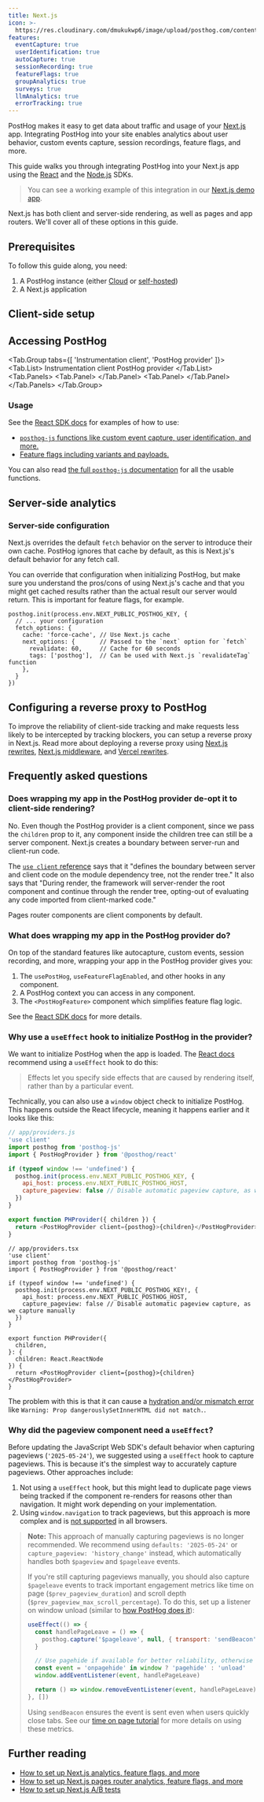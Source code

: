 ```yaml
---
title: Next.js
icon: >-
  https://res.cloudinary.com/dmukukwp6/image/upload/posthog.com/contents/images/docs/integrate/frameworks/nextjs.svg
features:
  eventCapture: true
  userIdentification: true
  autoCapture: true
  sessionRecording: true
  featureFlags: true
  groupAnalytics: true
  surveys: true
  llmAnalytics: true
  errorTracking: true
---
```



PostHog makes it easy to get data about traffic and usage of your [Next.js](https://nextjs.org/) app. Integrating PostHog into your site enables analytics about user behavior, custom events capture, session recordings, feature flags, and more.

This guide walks you through integrating PostHog into your Next.js app using the [React](/docs/libraries/react) and the [Node.js](/docs/libraries/node) SDKs.

> You can see a working example of this integration in our [Next.js demo app](https://github.com/PostHog/posthog-js/tree/main/packages/browser/playground/nextjs).

Next.js has both client and server-side rendering, as well as pages and app routers. We'll cover all of these options in this guide.

## Prerequisites

To follow this guide along, you need:

1. A PostHog instance (either [Cloud](https://app.posthog.com/signup) or [self-hosted](/docs/self-host))
2. A Next.js application


<AgentIntegrationSection framework="Next.js" />

## Client-side setup


<NextJSInstall />

<DetailSetUpReverseProxy />

<DetailGroupProductsInOneProject />

## Accessing PostHog


<Tab.Group tabs={[
    'Instrumentation client', 
    'PostHog provider'
]}>
    <Tab.List>
        <Tab>Instrumentation client</Tab>
        <Tab>PostHog provider</Tab>
    </Tab.List>
    <Tab.Panels>
        <Tab.Panel>
            <InstrumentationClientSetup />
        </Tab.Panel>
        <Tab.Panel>
            <ProviderAccess />
        </Tab.Panel>
    </Tab.Panels>
</Tab.Group>

### Usage

See the [React SDK docs](/docs/libraries/react) for examples of how to use:

- [`posthog-js` functions like custom event capture, user identification, and more.](/docs/libraries/react#using-posthog-js-functions)
- [Feature flags including variants and payloads.](/docs/libraries/react#feature-flags)

You can also read [the full `posthog-js` documentation](/docs/libraries/js/features) for all the usable functions.

## Server-side analytics


<NextJSInstallServer />

### Server-side configuration

Next.js overrides the default `fetch` behavior on the server to introduce their own cache. PostHog ignores that cache by default, as this is Next.js's default behavior for any fetch call.

You can override that configuration when initializing PostHog, but make sure you understand the pros/cons of using Next.js's cache and that you might get cached results rather than the actual result our server would return. This is important for feature flags, for example.

```tsx
posthog.init(process.env.NEXT_PUBLIC_POSTHOG_KEY, {
  // ... your configuration
  fetch_options: {
    cache: 'force-cache', // Use Next.js cache
    next_options: {       // Passed to the `next` option for `fetch`
      revalidate: 60,     // Cache for 60 seconds
      tags: ['posthog'],  // Can be used with Next.js `revalidateTag` function
    },
  }
})
```

## Configuring a reverse proxy to PostHog

To improve the reliability of client-side tracking and make requests less likely to be intercepted by tracking blockers, you can setup a reverse proxy in Next.js. Read more about deploying a reverse proxy using [Next.js rewrites](/docs/advanced/proxy/nextjs), [Next.js middleware](/docs/advanced/proxy/nextjs-middleware), and [Vercel rewrites](/docs/advanced/proxy/vercel).

## Frequently asked questions

### Does wrapping my app in the PostHog provider de-opt it to client-side rendering?

No. Even though the PostHog provider is a client component, since we pass the `children` prop to it, any component inside the children tree can still be a server component. Next.js creates a boundary between server-run and client-run code. 

The [`use client` reference](https://react.dev/reference/rsc/use-client) says that it "defines the boundary between server and client code on the module dependency tree, not the render tree." It also says that "During render, the framework will server-render the root component and continue through the render tree, opting-out of evaluating any code imported from client-marked code."

Pages router components are client components by default.

### What does wrapping my app in the PostHog provider do?

On top of the standard features like autocapture, custom events, session recording, and more, wrapping your app in the PostHog provider gives you:

1. The `usePostHog`, `useFeatureFlagEnabled`, and other hooks in any component.
2. A PostHog context you can access in any component.
3. The `<PostHogFeature>` component which simplifies feature flag logic.

See the [React SDK docs](/docs/libraries/react) for more details.

### Why use a `useEffect` hook to initialize PostHog in the provider?

We want to initialize PostHog when the app is loaded. The [React docs](https://react.dev/learn/synchronizing-with-effects) recommend using a `useEffect` hook to do this:

> Effects let you specify side effects that are caused by rendering itself, rather than by a particular event. 

Technically, you can also use a `window` object check to initialize PostHog. This happens outside the React lifecycle, meaning it happens earlier and it looks like this:

<MultiLanguage>

```js
// app/providers.js
'use client'
import posthog from 'posthog-js'
import { PostHogProvider } from '@posthog/react'

if (typeof window !== 'undefined') {
  posthog.init(process.env.NEXT_PUBLIC_POSTHOG_KEY, {
    api_host: process.env.NEXT_PUBLIC_POSTHOG_HOST,
    capture_pageview: false // Disable automatic pageview capture, as we capture manually
  })
}

export function PHProvider({ children }) {
  return <PostHogProvider client={posthog}>{children}</PostHogProvider>
}
```

```tsx
// app/providers.tsx
'use client'
import posthog from 'posthog-js'
import { PostHogProvider } from '@posthog/react'

if (typeof window !== 'undefined') {
  posthog.init(process.env.NEXT_PUBLIC_POSTHOG_KEY!, {
    api_host: process.env.NEXT_PUBLIC_POSTHOG_HOST,
    capture_pageview: false // Disable automatic pageview capture, as we capture manually
  })
}

export function PHProvider({
  children,
}: {
  children: React.ReactNode
}) {
  return <PostHogProvider client={posthog}>{children}</PostHogProvider>
}
```

</MultiLanguage>

The problem with this is that it can cause a [hydration and/or mismatch error](https://nextjs.org/docs/messages/react-hydration-error) like `Warning: Prop dangerouslySetInnerHTML did not match.`.

### Why did the pageview component need a `useEffect`?

Before updating the JavaScript Web SDK's default behavior when capturing pageviews (`'2025-05-24'`), we suggested using a `useEffect` hook to capture pageviews. This is because it's the simplest way to accurately capture pageviews. Other approaches include:

1. Not using a `useEffect` hook, but this might lead to duplicate page views being tracked if the component re-renders for reasons other than navigation. It might work depending on your implementation.
2. Using `window.navigation` to track pageviews, but this approach is more complex and is [not supported](https://developer.mozilla.org/en-US/docs/Web/API/Window/navigation) in all browsers.

> **Note:** This approach of manually capturing pageviews is no longer recommended. We recommend using `defaults: '2025-05-24'` or `capture_pageview: 'history_change'` instead, which automatically handles both `$pageview` and `$pageleave` events.
>
> If you're still capturing pageviews manually, you should also capture `$pageleave` events to track important engagement metrics like time on page (`$prev_pageview_duration`) and scroll depth (`$prev_pageview_max_scroll_percentage`). To do this, set up a listener on window unload (similar to [how PostHog does it](https://github.com/PostHog/posthog-js/blob/main/packages/browser/src/posthog-core.ts#L644-L646)):
>
> ```js
> useEffect(() => {
>   const handlePageLeave = () => {
>     posthog.capture('$pageleave', null, { transport: 'sendBeacon' })
>   }
>
>   // Use pagehide if available for better reliability, otherwise fallback to unload
>   const event = 'onpagehide' in window ? 'pagehide' : 'unload'
>   window.addEventListener(event, handlePageLeave)
>
>   return () => window.removeEventListener(event, handlePageLeave)
> }, [])
> ```
>
> Using `sendBeacon` ensures the event is sent even when users quickly close tabs. See our [time on page tutorial](/tutorials/time-on-page) for more details on using these metrics. 

## Further reading

- [How to set up Next.js analytics, feature flags, and more](/tutorials/nextjs-analytics)
- [How to set up Next.js pages router analytics, feature flags, and more](/tutorials/nextjs-pages-analytics)
- [How to set up Next.js A/B tests](/tutorials/nextjs-ab-tests)
